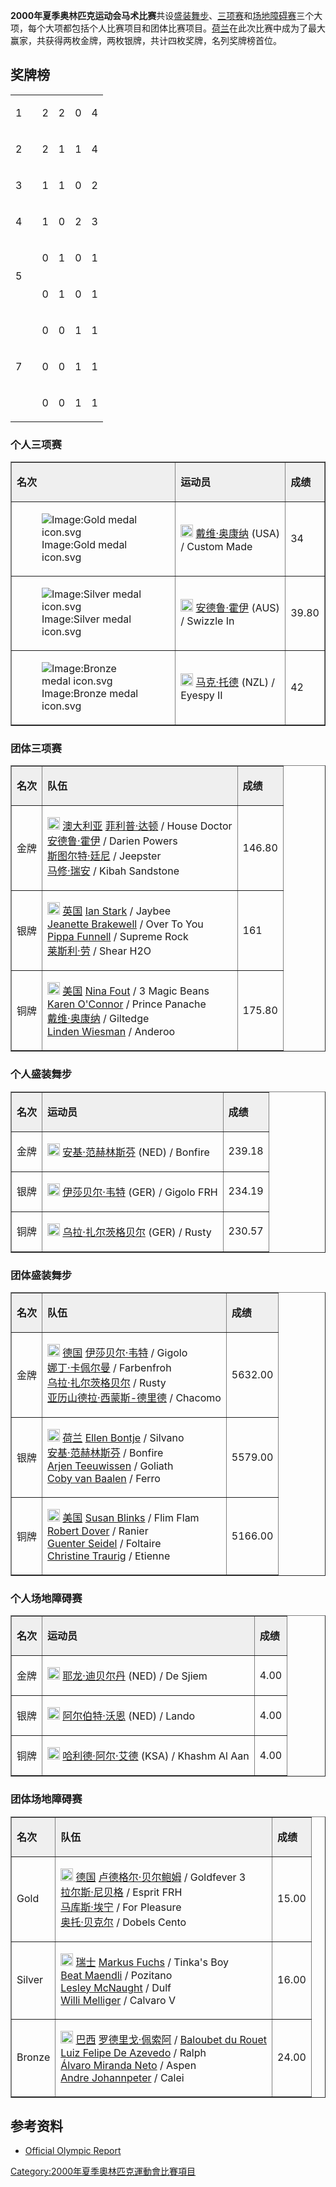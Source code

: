 '''2000年夏季奥林匹克运动会马术比赛'''共设[[盛装舞步|盛装舞步]]、[[三项赛|三项赛]]和[[场地障碍赛|场地障碍赛]]三个大项，每个大项都包括个人比赛项目和团体比赛项目。[[荷兰|荷兰]]在此次比赛中成为了最大赢家，共获得两枚金牌，两枚银牌，共计四枚奖牌，名列奖牌榜首位。

==奖牌榜==
{| {{RankedMedalTable}}
|-
| 1 ||align=left| {{FlagIOC|NED|2000年夏季}} || 2 || 2 || 0 || 4
|-
| 2 ||align=left| {{FlagIOC|GER|2000年夏季}} || 2 || 1 || 1 || 4
|-
| 3 ||align=left| {{FlagIOC|AUS|2000年夏季}} || 1 || 1 || 0 || 2
|-
| 4 ||align=left| {{FlagIOC|USA|2000年夏季}} || 1 || 0 || 2 || 3
|-
|rowspan=2| 5 ||align=left| {{FlagIOC|GBR|2000年夏季}} || 0 || 1 || 0 || 1
|-
|align=left| {{FlagIOC|SUI|2000年夏季}} || 0 || 1 || 0 || 1
|-
|rowspan=3| 7 ||align=left| {{FlagIOC|BRA|2000年夏季}} || 0 || 0 || 1 || 1
|-
|align=left| {{FlagIOC|NZL|2000年夏季}} || 0 || 0 || 1 || 1
|-
|align=left| {{FlagIOC|KSA|2000年夏季}} || 0 || 0 || 1 || 1
|}

===个人三项赛===
<TABLE border="1" cellpadding="2" cellspacing="0">
<TR bgcolor="#efefef"><TD>'''名次'''</TD><TD>'''运动员'''</TD><TD>'''成绩'''</TD></TR>
<TR><TD>[[Image:Gold_medal_icon.svg|Image:Gold medal icon.svg]]</TD><TD>[[Image:Flag_of_the_United_States.svg|20px]]  [[戴维·奥康纳|戴维·奥康纳]] (USA) / Custom Made</TD><TD>34</TD></TR>
<TR><TD>[[Image:Silver_medal_icon.svg|Image:Silver medal icon.svg]]</TD><TD>[[Image:Flag_of_Australia.svg|20px]]  [[安德鲁·霍伊|安德鲁·霍伊]] (AUS) / Swizzle In</TD><TD>39.80</TD></TR>
<TR><TD>[[Image:Bronze_medal_icon.svg|Image:Bronze medal icon.svg]]</TD><TD>[[Image:Flag_of_New_Zealand.svg|20px]]  [[马克·托德|马克·托德]] (NZL) / Eyespy II</TD><TD>42</TD></TR>
</TABLE>

===团体三项赛===
<TABLE border="1" cellpadding="2" cellspacing="0">
<TR bgcolor="#efefef"><TD>'''名次'''</TD><TD>'''队伍'''</TD><TD>'''成绩'''</TD></TR>
<TR><TD>金牌</TD><TD>[[Image:Flag_of_Australia.svg|20px]]  [[澳大利亚|澳大利亚]]
[[菲利普·达顿|菲利普·达顿]] / House Doctor<br>
[[安德鲁·霍伊|安德鲁·霍伊]] / Darien Powers<br>
[[斯图尔特·廷尼|斯图尔特·廷尼]] / Jeepster<br>
[[马修·瑞安|马修·瑞安]] / Kibah Sandstone<br>
</TD><TD>146.80</TD></TR>
<TR><TD>银牌</TD><TD>[[Image:Flag_of_the_United_Kingdom.svg|20px]]  [[英国|英国]]
[[Ian_Stark|Ian Stark]] / Jaybee<br>
[[Jeanette_Brakewell|Jeanette Brakewell]] / Over To You<br>
[[Pippa_Funnell|Pippa Funnell]] / Supreme Rock<br>
[[莱斯利·劳|莱斯利·劳]] / Shear H2O<br>
</TD><TD>161</TD></TR>
<TR><TD>铜牌</TD><TD>[[Image:Flag_of_the_United_States.svg|20px]]  [[美国|美国]]
[[Nina_Fout|Nina Fout]] / 3 Magic Beans<br>
[[Karen_O'Connor|Karen O'Connor]] / Prince Panache<br>
[[戴维·奥康纳|戴维·奥康纳]] / Giltedge<br>
[[Linden_Wiesman|Linden Wiesman]] / Anderoo<br>
</TD><TD>175.80</TD></TR>
</TABLE>

===个人盛装舞步===
<TABLE border="1" cellpadding="2" cellspacing="0">
<TR bgcolor="#efefef"><TD>'''名次'''</TD><TD>'''运动员'''</TD><TD>'''成绩'''</TD></TR>
<TR><TD>金牌</TD><TD>[[Image:Flag_of_the_Netherlands.svg|20px]]  [[安基·范赫林斯芬|安基·范赫林斯芬]] (NED) / Bonfire</TD><TD>239.18</TD></TR>
<TR><TD>银牌</TD><TD>[[Image:Flag_of_Germany.svg|20px]]  [[伊莎贝尔·韦特|伊莎贝尔·韦特]] (GER) / Gigolo FRH</TD><TD>234.19</TD></TR>
<TR><TD>铜牌</TD><TD>[[Image:Flag_of_Germany.svg|20px]]  [[乌拉·扎尔茨格贝尔|乌拉·扎尔茨格贝尔]] (GER) / Rusty</TD><TD>230.57</TD></TR>
</TABLE>

===团体盛装舞步===
<TABLE border="1" cellpadding="2" cellspacing="0">
<TR bgcolor="#efefef"><TD>'''名次'''</TD><TD>'''队伍'''</TD><TD>'''成绩'''</TD></TR>
<TR><TD>金牌</TD><TD>[[Image:Flag_of_Germany.svg|20px]]  [[德国|德国]]
[[伊莎贝尔·韦特|伊莎贝尔·韦特]] / Gigolo<br>
[[娜丁·卡佩尔曼|娜丁·卡佩尔曼]] / Farbenfroh<br>
[[乌拉·扎尔茨格贝尔|乌拉·扎尔茨格贝尔]] / Rusty<br>
[[亚历山德拉·西蒙斯-德里德|亚历山德拉·西蒙斯-德里德]] / Chacomo<br>
</TD><TD>5632.00</TD></TR>
<TR><TD>银牌</TD><TD>[[Image:Flag_of_the_Netherlands.svg|20px]]  [[荷兰|荷兰]]
[[Ellen_Bontje|Ellen Bontje]] / Silvano<br>
[[安基·范赫林斯芬|安基·范赫林斯芬]] / Bonfire<br>
[[Arjen_Teeuwissen|Arjen Teeuwissen]] / Goliath<br>
[[Coby_van_Baalen|Coby van Baalen]] / Ferro<br>
</TD><TD>5579.00</TD></TR>
<TR><TD>铜牌</TD><TD>[[Image:Flag_of_the_United_States.svg|20px]]  [[美国|美国]]
[[Susan_Blinks|Susan Blinks]] / Flim Flam<br>
[[Robert_Dover|Robert Dover]] / Ranier<br>
[[Guenter_Seidel|Guenter Seidel]] / Foltaire<br>
[[Christine_Traurig|Christine Traurig]] / Etienne<br>
</TD><TD>5166.00</TD></TR>
</TABLE>

===个人场地障碍赛===
<TABLE border="1" cellpadding="2" cellspacing="0">
<TR bgcolor="#efefef"><TD>'''名次'''</TD><TD>'''运动员'''</TD><TD>'''成绩'''</TD></TR>
<TR><TD>金牌</TD><TD>[[Image:Flag_of_the_Netherlands.svg|20px]]  [[耶龙·迪贝尔丹|耶龙·迪贝尔丹]] (NED) / De Sjiem</TD><TD>4.00</TD></TR>
<TR><TD>银牌</TD><TD>[[Image:Flag_of_the_Netherlands.svg|20px]]  [[阿尔伯特·沃恩|阿尔伯特·沃恩]] (NED) / Lando</TD><TD>4.00</TD></TR>
<TR><TD>铜牌</TD><TD>[[Image:Flag_of_Saudi_Arabia.svg|20px]]  [[哈利德·阿尔·艾德|哈利德·阿尔·艾德]] (KSA) / Khashm Al Aan</TD><TD>4.00</TD></TR>
</TABLE>

===团体场地障碍赛===
<TABLE border="1" cellpadding="2" cellspacing="0">
<TR bgcolor="#efefef"><TD>'''名次'''</TD><TD>'''队伍'''</TD><TD>'''成绩'''</TD></TR>
<TR><TD>Gold</TD><TD>[[Image:Flag_of_Germany.svg|20px]]  [[德国|德国]] 
[[卢德格尔·贝尔鲍姆|卢德格尔·贝尔鲍姆]] / Goldfever 3 <br>
[[拉尔斯·尼贝格|拉尔斯·尼贝格]] / Esprit FRH <br>
[[马库斯·埃宁|马库斯·埃宁]] / For Pleasure <br>
[[奥托·贝克尔|奥托·贝克尔]] / Dobels Cento <br>
</TD><TD>15.00</TD></TR>
<TR><TD>Silver</TD><TD>[[Image:Flag_of_Switzerland.svg|20px]]  [[瑞士|瑞士]]
[[Markus_Fuchs|Markus Fuchs]] / Tinka's Boy <br>
[[Beat_Maendli|Beat Maendli]] / Pozitano <br>
[[Lesley_McNaught|Lesley McNaught]] / Dulf <br>
[[Willi_Melliger|Willi Melliger]] / Calvaro V <br>
</TD><TD>16.00</TD></TR>
<TR><TD>Bronze</TD><TD>[[Image:Flag_of_Brazil.svg|20px]]  [[巴西|巴西]]
[[罗德里戈·佩索阿|罗德里戈·佩索阿]] / [[Baloubet_du_Rouet|Baloubet du Rouet]] <br>
[[Luiz_Felipe_De_Azevedo|Luiz Felipe De Azevedo]] / Ralph <br>
[[Álvaro_Miranda_Neto|Álvaro Miranda Neto]] / Aspen <br>
[[Andre_Johannpeter|Andre Johannpeter]] / Calei<br>
</TD><TD>24.00</TD></TR>
</TABLE>

==参考资料==
*[https://web.archive.org/web/20070612020125/http://www.la84foundation.org/5va/reports_frmst.htm Official Olympic Report]

{{2000年夏季奥林匹克运动会比赛项目}}
{{奥林匹克运动会马术比赛}}

[[Category:2000年夏季奧林匹克運動會比賽項目|Category:2000年夏季奧林匹克運動會比賽項目]]